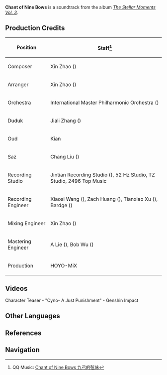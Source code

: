 {{Soundtrack Infobox
|title          = 
|image          = The Stellar Moments Vol. 3.png
|album          = The Stellar Moments Vol. 3
|disc           = 
|number         = 20
|featured       =
|featured2      =
|featured3      =
|featured_disc  =
|featured_disc2 =
|featured_disc3 =
|youtube_id     = crzb93011n4
|spotify_id     = 0AbFP8AzhYILkqbqnFYK3W
|played_in      = Character Teaser
|during         = [https://youtu.be/2bNgDa4nApQ Character Teaser - "Cyno: A Just Punishment"]
|domain         =
|previous       = Thanks for Your Patronage!
|next           = Order of Silence
}}
'''Chant of Nine Bows''' is a soundtrack from the album ''[[The Stellar Moments Vol. 3]]''.

==Production Credits==
{| class="wikitable" style="text-align:left; height:0.5em"
! Position
! Staff<ref>QQ Music: [https://y.qq.com/n/ryqq/songDetail/002rkr1Q4N2IIB Chant of Nine Bows 九弓的弦咏]</ref>
|-
! Composer
| Xin Zhao ({{zh|赵鑫}})
|-
! Arranger
| Xin Zhao ({{zh|赵鑫}})
|-
! Orchestra
| International Master Philharmonic Orchestra ({{zh|国际首席爱乐乐团}})
|-
! Duduk
| Jiali Zhang ({{zh|张佳理}})
|-
! Oud
| Kian
|-
! Saz
| Chang Liu ({{zh|刘耳朵}})
|-
! Recording Studio
| Jintian Recording Studio ({{zh|金田录音棚}}), 52&nbsp;Hz Studio, TZ Studio, 2496 Top Music
|-
! Recording Engineer
| Xiaosi Wang ({{zh|王小四}}), Zach Huang ({{zh|黄巍}}), Tianxiao Xu ({{zh|徐天晓}}), Bardge ({{zh|麻锅}})
|-
! Mixing Engineer
| Xin Zhao ({{zh|赵鑫}})
|-
! Mastering Engineer
| A Lie ({{zh|阿烈}}), Bob Wu ({{zh|吴身宝}})
|-
! Production
| HOYO-MiX
|}

==Videos==
<gallery>
Character Teaser - "Cyno- A Just Punishment" - Genshin Impact
</gallery>
<!--
==Trivia==
-->
==Other Languages==
{{Other Languages
|en      = Chant of Nine Bows
|zhs     = 九弓的弦咏
|zhs_rm  = Jiǔgōng de Xiányǒng
|zht     = 九弓的弦詠
|zht_rm  = Jiǔgōng de Xiányǒng
|zh_tl   = Stringed Chant of the Nine Bows
|ja      = 九弓の絃楽
|ja_rm   = Kyuukyuu no Gengaku{{Assumed}}
|ja_tl   = String Music of the Nine Bows
}}

==References==
{{Reflist}}

==Navigation==
{{Soundtrack Navbox|The Stellar Moments}}